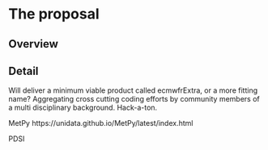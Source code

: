 # The proposal

## Overview

<!--
At a high-level address what your proposal is and how it will address the problem identified. Highlight any benefits to the R Community that follow from solving the problem. This should be your most compelling section.
-->

## Detail

Will deliver a minimum viable product called ecmwfrExtra, or a more fitting name? Aggregating cross cutting coding efforts by community members of a multi disciplinary background. Hack-a-ton.


MetPy https://unidata.github.io/MetPy/latest/index.html

PDSI


<!--
Go into more detail about the specifics of the project and it delivers against the problem.

Depending on project type the detail section should include:

 - [ ] Minimum Viable Product
 - [ ] Architecture
 - [ ] Assumptions
-->